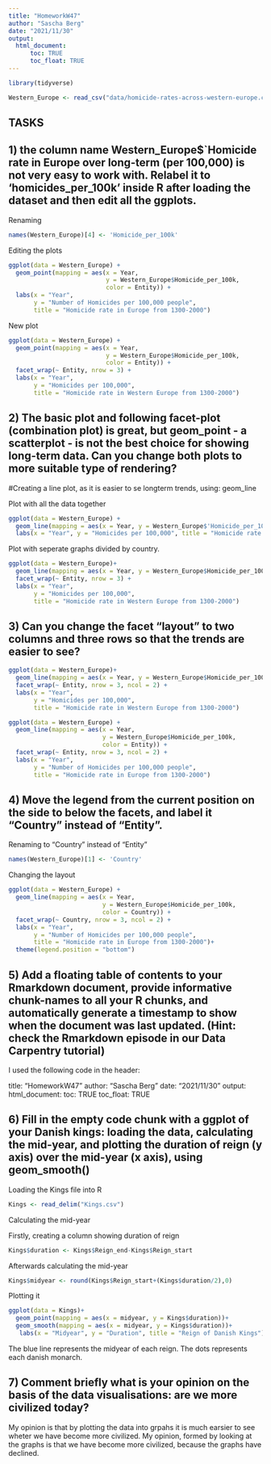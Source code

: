 ```yaml
---
title: "HomeworkW47"
author: "Sascha Berg"
date: "2021/11/30"
output: 
  html_document:
      toc: TRUE
      toc_float: TRUE
---
```


```r
library(tidyverse)
```

```r
Western_Europe <- read_csv("data/homicide-rates-across-western-europe.csv")
```

## TASKS

## 1) the column name Western_Europe$`Homicide rate in Europe over long-term (per 100,000) is not very easy to work with. Relabel it to 'homicides_per_100k' inside R after loading the dataset and then edit all the ggplots.

Renaming
```r
names(Western_Europe)[4] <- 'Homicide_per_100k'
```

Editing the plots

```r
ggplot(data = Western_Europe) + 
  geom_point(mapping = aes(x = Year, 
                           y = Western_Europe$Homicide_per_100k, 
                           color = Entity)) +
  labs(x = "Year",
       y = "Number of Homicides per 100,000 people",
       title = "Homicide rate in Europe from 1300-2000")
```
New plot

```r
ggplot(data = Western_Europe) + 
  geom_point(mapping = aes(x = Year, 
                           y = Western_Europe$Homicide_per_100k, 
                           color = Entity)) +
  facet_wrap(~ Entity, nrow = 3) +
  labs(x = "Year",
       y = "Homicides per 100,000",
       title = "Homicide rate in Western Europe from 1300-2000")
```



## 2) The basic plot and following facet-plot (combination plot) is great, but geom_point - a scatterplot - is not the best choice for showing long-term data. Can you change both plots to more suitable type of rendering? 
#Creating a line plot, as it is easier to se longterm trends, using: geom_line

Plot with all the data together 

```r
ggplot(data = Western_Europe) + 
  geom_line(mapping = aes(x = Year, y = Western_Europe$'Homicide_per_100k',color = Entity )) + 
  labs(x = "Year", y = "Homicides per 100,000", title = "Homicide rate in Western Europe from 1300-2000")
```

Plot with seperate graphs divided by country. 

```r
ggplot(data = Western_Europe)+
  geom_line(mapping = aes(x = Year, y = Western_Europe$Homicide_per_100k, color = Entity))+
  facet_wrap(~ Entity, nrow = 3) +
  labs(x = "Year",
       y = "Homicides per 100,000",
       title = "Homicide rate in Western Europe from 1300-2000")
```

  
## 3) Can you change the facet "layout" to two columns and three rows so that the trends are easier to see? 

```r
ggplot(data = Western_Europe)+
  geom_line(mapping = aes(x = Year, y = Western_Europe$Homicide_per_100k, color = Entity))+
  facet_wrap(~ Entity, nrow = 3, ncol = 2) +
  labs(x = "Year",
       y = "Homicides per 100,000",
       title = "Homicide rate in Western Europe from 1300-2000")
```

```r
ggplot(data = Western_Europe) + 
  geom_line(mapping = aes(x = Year, 
                          y = Western_Europe$Homicide_per_100k, 
                          color = Entity)) +
  facet_wrap(~ Entity, nrow = 3, ncol = 2) + 
  labs(x = "Year",
       y = "Number of Homicides per 100,000 people",
       title = "Homicide rate in Europe from 1300-2000")
```

  
## 4) Move the legend from the current position on the side to below the facets, and label it "Country" instead of "Entity".

Renaming to "Country" instead of "Entity"
```r
names(Western_Europe)[1] <- 'Country'
```

Changing the layout
```r
ggplot(data = Western_Europe) + 
  geom_line(mapping = aes(x = Year, 
                          y = Western_Europe$Homicide_per_100k, 
                          color = Country)) +
  facet_wrap(~ Country, nrow = 3, ncol = 2) + 
  labs(x = "Year",
       y = "Number of Homicides per 100,000 people",
       title = "Homicide rate in Europe from 1300-2000")+
  theme(legend.position = "bottom")
```



## 5) Add a floating table of contents to your Rmarkdown document, provide informative chunk-names to all your R chunks, and automatically generate a timestamp to show when the document was last updated. (Hint: check the Rmarkdown episode in our Data Carpentry tutorial)

I used the following code in the header:

title: "HomeworkW47"
author: "Sascha Berg"
date: "2021/11/30"
output: 
  html_document:
      toc: TRUE
      toc_float: TRUE
      
      
## 6) Fill in the empty code chunk with a ggplot of your Danish kings: loading the data, calculating the mid-year, and plotting the duration of reign (y axis) over the mid-year  (x axis), using geom_smooth()

Loading the Kings file into R
```r
Kings <- read_delim("Kings.csv")
```

Calculating the mid-year

Firstly, creating a column showing duration of reign
```r
Kings$duration <- Kings$Reign_end-Kings$Reign_start
```

Afterwards calculating the mid-year 

```r
Kings$midyear <- round(Kings$Reign_start+(Kings$duration/2),0)
```

Plotting it
```r
ggplot(data = Kings)+
  geom_point(mapping = aes(x = midyear, y = Kings$duration))+
  geom_smooth(mapping = aes(x = midyear, y = Kings$duration))+
   labs(x = "Midyear", y = "Duration", title = "Reign of Danish Kings")
```

The blue line represents the midyear of each reign. The dots represents each danish monarch. 


## 7) Comment briefly what is your opinion on the basis of the data visualisations: are we more civilized today?

My opinion is that by plotting the data into grpahs it is much earsier to see wheter we have become more civilized. My opinion, formed by looking at the graphs is that we have become more civilized, because the graphs have declined. 
